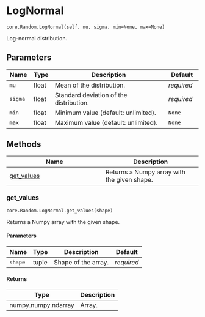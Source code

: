 # LogNormal { #ANNarchy.core.Random.LogNormal }

`core.Random.LogNormal(self, mu, sigma, min=None, max=None)`

Log-normal distribution.

## Parameters

| Name    | Type   | Description                             | Default    |
|---------|--------|-----------------------------------------|------------|
| `mu`    | float  | Mean of the distribution.               | _required_ |
| `sigma` | float  | Standard deviation of the distribution. | _required_ |
| `min`   | float  | Minimum value (default: unlimited).     | `None`     |
| `max`   | float  | Maximum value (default: unlimited).     | `None`     |

## Methods

| Name | Description |
| --- | --- |
| [get_values](#ANNarchy.core.Random.LogNormal.get_values) | Returns a Numpy array with the given shape. |

### get_values { #ANNarchy.core.Random.LogNormal.get_values }

`core.Random.LogNormal.get_values(shape)`

Returns a Numpy array with the given shape.

#### Parameters

| Name    | Type   | Description         | Default    |
|---------|--------|---------------------|------------|
| `shape` | tuple  | Shape of the array. | _required_ |

#### Returns

| Type                | Description   |
|---------------------|---------------|
| numpy.numpy.ndarray | Array.        |